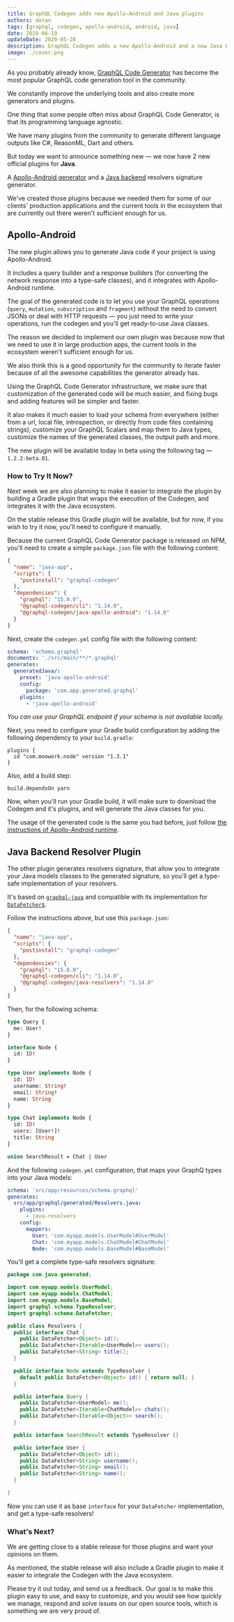 ```yaml
---
title: GraphQL Codegen adds new Apollo-Android and Java plugins
authors: dotan
tags: [graphql, codegen, apollo-android, android, java]
date: 2019-06-19
updateDate: 2020-05-20
description: GraphQL Codegen adds a new Apollo-Android and a new Java Backend plugins!
image: ./cover.png
---
```


As you probably already know, [GraphQL Code Generator](https://graphql-code-generator.com) has
become the most popular GraphQL code generation tool in the community.

We constantly improve the underlying tools and also create more generators and plugins.

One thing that some people often miss about GraphQL Code Generator, is that its programming language
agnostic.

We have many plugins from the community to generate different language outputs like C#, ReasonML,
Dart and others.

But today we want to announce something new — we now have 2 new official plugins for **Java**.

A [Apollo-Android generator](https://github.com/dotansimha/graphql-code-generator/pull/1924) and a
[Java backend](https://graphql-code-generator.com/docs/plugins/java-resolvers) resolvers signature
generator.

We've created those plugins because we needed them for some of our clients' production applications
and the current tools in the ecosystem that are currently out there weren't sufficient enough for
us.

## Apollo-Android

The new plugin allows you to generate Java code if your project is using Apollo-Android.

It includes a query builder and a response builders (for converting the network response into a
type-safe classes), and it integrates with Apollo-Android runtime.

The goal of the generated code is to let you use your GraphQL operations (`query`, `mutation`,
`subscription` and `fragment`) without the need to convert JSONs or deal with HTTP requests — you
just need to write your operations, run the codegen and you'll get ready-to-use Java classes.

The reason we decided to implement our own plugin was because now that we need to use it in large
production apps, the current tools in the ecosystem weren't sufficient enough for us.

We also think this is a good opportunity for the community to iterate faster because of all the
awesome capabilities the generator already has.

Using the GraphQL Code Generator infrastructure, we make sure that customization of the generated
code will be much easier, and fixing bugs and adding features will be simpler and faster.

It also makes it much easier to load your schema from everywhere (either from a url, local file,
introspection, or directly from code files containing strings), customize your GraphQL Scalars and
map them to Java types, customize the names of the generated classes, the output path and more.

The new plugin will be available today in beta using the following tag — `1.2.2-beta.01`.

### How to Try It Now?

Next week we are also planning to make it easier to integrate the plugin by building a Gradle plugin
that wraps the execution of the Codegen, and integrates it with the Java ecosystem.

On the stable release this Gradle plugin will be available, but for now, if you wish to try it now,
you'll need to configure it manually.

Because the current GraphQL Code Generator package is released on NPM, you'll need to create a
simple `package.json` file with the following content:

```json
{
  "name": "java-app",
  "scripts": {
    "postinstall": "graphql-codegen"
  },
  "dependencies": {
    "graphql": "15.0.0",
    "@graphql-codegen/cli": "1.14.0",
    "@graphql-codegen/java-apollo-android": "1.14.0"
  }
}
```

Next, create the `codegen.yml` config file with the following content:

```yaml
schema: 'schema.graphql'
documents: './src/main/**/*.graphql'
generates:
  generatedJava/:
    preset: 'java-apollo-android'
    config:
      package: 'com.app.generated.graphql'
    plugins:
      - 'java-apollo-android'
```

_You can use your GraphQL endpoint if your schema is not available locally._

Next, you need to configure your Gradle build configuration by adding the following dependency to
your `build.gradle`:

```
plugins {
  id "com.moowork.node" version "1.3.1"
}
```

Also, add a build step:

```
build.dependsOn yarn
```

Now, when you'll run your Gradle build, it will make sure to download the Codegen and it's plugins,
and will generate the Java classes for you.

The usage of the generated code is the same you had before, just follow
[the instructions of Apollo-Android runtime](https://github.com/apollographql/apollo-android#consuming-code).

## Java Backend Resolver Plugin

The other plugin generates resolvers signature, that allow you to integrate your Java models classes
to the generated signature, so you'll get a type-safe implementation of your resolvers.

It's based on [`graphql-java`](https://graphql-java.com) and compatible with its implementation for
[`DataFetcher`s](https://graphql-java.com/documentation/v13/data-fetching).

Follow the instructions above, but use this `package.json`:

```json
{
  "name": "java-app",
  "scripts": {
    "postinstall": "graphql-codegen"
  },
  "dependencies": {
    "graphql": "15.0.0",
    "@graphql-codegen/cli": "1.14.0",
    "@graphql-codegen/java-resolvers": "1.14.0"
  }
}
```

Then, for the following schema:

```graphql
type Query {
  me: User!
}

interface Node {
  id: ID!
}

type User implements Node {
  id: ID!
  username: String!
  email: String!
  name: String
}

type Chat implements Node {
  id: ID!
  users: [User!]!
  title: String
}

union SearchResult = Chat | User
```

And the following `codegen.yml` configuration, that maps your GraphQ types into your Java models:

```yaml
schema: 'src/app/resources/schema.graphql'
generates:
  src/app/graphql/generated/Resolvers.java:
    plugins:
      - java-resolvers
    config:
      mappers:
        User: 'com.myapp.models.UserModel#UserModel'
        Chat: 'com.myapp.models.ChatModel#ChatModel'
        Node: 'com.myapp.models.BaseModel#BaseModel'
```

You'll get a complete type-safe resolvers signature:

```java
package com.java.generated;

import com.myapp.models.UserModel;
import com.myapp.models.ChatModel;
import com.myapp.models.BaseModel;
import graphql.schema.TypeResolver;
import graphql.schema.DataFetcher;

public class Resolvers {
  public interface Chat {
    public DataFetcher<Object> id();
    public DataFetcher<Iterable<UserModel>> users();
    public DataFetcher<String> title();
  }

  public interface Node extends TypeResolver {
    default public DataFetcher<Object> id() { return null; }
  }

  public interface Query {
    public DataFetcher<UserModel> me();
    public DataFetcher<Iterable<ChatModel>> chats();
    public DataFetcher<Iterable<Object>> search();
  }

  public interface SearchResult extends TypeResolver {}

  public interface User {
    public DataFetcher<Object> id();
    public DataFetcher<String> username();
    public DataFetcher<String> email();
    public DataFetcher<String> name();
  }

}
```

Now you can use it as base `interface` for your `DataFetcher` implementation, and get a type-safe
resolvers!

### What's Next?

We are getting close to a stable release for those plugins and want your opinions on them.

As mentioned, the stable release will also include a Gradle plugin to make it easier to integrate
the Codegen with the Java ecosystem.

Please try it out today, and send us a feedback. Our goal is to make this plugin easy to use, and
easy to customize, and you would see how quickly we manage, respond and solve issues on our open
source tools, which is something we are very proud of.
